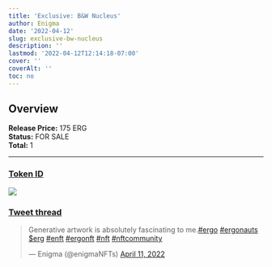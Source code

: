 ```yaml
---
title: 'Exclusive: B&W Nucleus'
author: Enigma
date: '2022-04-12'
slug: exclusive-bw-nucleus
description: ''
lastmod: '2022-04-12T12:14:18-07:00'
cover: ''
coverAlt: ''
toc: no
---
```



## Overview

**Release Price:** 175 ERG  
**Status:** FOR SALE  
**Total:** 1  

<hr>


### [Token ID](https://explorer.ergoplatform.com/en/token/ed3cb4fecc78230e93c9e4cdde8f280fc431102a88dc240e3952fe36eae5afa9)


![](https://cloudflare-ipfs.com/ipfs/bafybeia2qmrjz5vyi6wleinkc3ettjyur2j6y7nv4fr3vrygcynue3qzne)


### [Tweet thread](https://twitter.com/enigmaNFTs/status/1513531643528572934?s=20&t=eF3IrWsbiauIizyMaUbu2Q)

<blockquote class="twitter-tweet"><p lang="en" dir="ltr">Generative artwork is absolutely fascinating to me.<a href="https://twitter.com/hashtag/ergo?src=hash&amp;ref_src=twsrc%5Etfw">#ergo</a> <a href="https://twitter.com/hashtag/ergonauts?src=hash&amp;ref_src=twsrc%5Etfw">#ergonauts</a> <a href="https://twitter.com/search?q=%24erg&amp;src=ctag&amp;ref_src=twsrc%5Etfw">$erg</a> <a href="https://twitter.com/hashtag/enft?src=hash&amp;ref_src=twsrc%5Etfw">#enft</a> <a href="https://twitter.com/hashtag/ergonft?src=hash&amp;ref_src=twsrc%5Etfw">#ergonft</a> <a href="https://twitter.com/hashtag/nft?src=hash&amp;ref_src=twsrc%5Etfw">#nft</a> <a href="https://twitter.com/hashtag/nftcommunity?src=hash&amp;ref_src=twsrc%5Etfw">#nftcommunity</a></p>&mdash; Enigma (@enigmaNFTs) <a href="https://twitter.com/enigmaNFTs/status/1513531643528572934?ref_src=twsrc%5Etfw">April 11, 2022</a></blockquote> <script async src="https://platform.twitter.com/widgets.js" charset="utf-8"></script>



